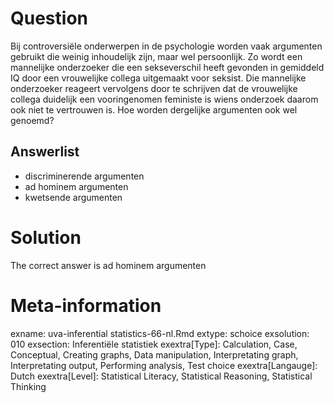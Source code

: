Question
========

Bij controversiële onderwerpen in de psychologie worden vaak argumenten gebruikt die weinig inhoudelijk zijn, maar wel persoonlijk. Zo wordt een mannelijke onderzoeker die een sekseverschil heeft gevonden in gemiddeld IQ door een vrouwelijke collega uitgemaakt voor seksist. Die mannelijke onderzoeker reageert vervolgens door te schrijven dat de vrouwelijke collega duidelijk een vooringenomen feministe is wiens onderzoek daarom ook niet te vertrouwen is. Hoe worden dergelijke argumenten ook wel genoemd? 

Answerlist
----------
* discriminerende argumenten
* ad hominem argumenten
* kwetsende argumenten

Solution
========

The correct answer is  ad hominem argumenten 

Meta-information
================
exname: uva-inferential statistics-66-nl.Rmd 
extype: schoice 
exsolution: 010 
exsection: Inferentiële statistiek
exextra[Type]: Calculation, Case, Conceptual, Creating graphs, Data manipulation, Interpretating graph, Interpretating output, Performing analysis, Test choice 
exextra[Langauge]: Dutch 
exextra[Level]: Statistical Literacy, Statistical Reasoning, Statistical Thinking 
